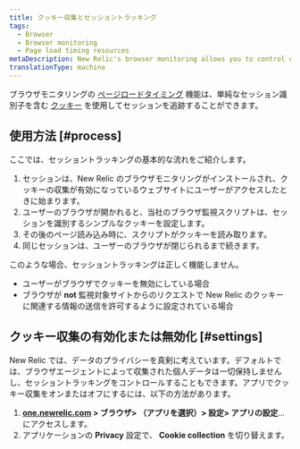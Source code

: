 ```yaml
---
title: クッキー収集とセッショントラッキング
tags:
  - Browser
  - Browser monitoring
  - Page load timing resources
metaDescription: New Relic's browser monitoring allows you to control cookie collection when tracking user session IDs on your website.
translationType: machine
---
```


ブラウザモニタリングの [ページロードタイミング](/docs/browser/new-relic-browser/page-load-timing-resources/page-load-timing-process) 機能は、単純なセッション識別子を含む [クッキー](/docs/browser/new-relic-browser/page-load-timing-resources/new-relic-cookies-used-browser#jsessionid) を使用してセッションを追跡することができます。

## 使用方法 [#process]

ここでは、セッショントラッキングの基本的な流れをご紹介します。

1. セッションは、New Relic のブラウザモニタリングがインストールされ、クッキーの収集が有効になっているウェブサイトにユーザーがアクセスしたときに始まります。
2. ユーザーのブラウザが開かれると、当社のブラウザ監視スクリプトは、セッションを識別するシンプルなクッキーを設定します。
3. その後のページ読み込み時に、スクリプトがクッキーを読み取ります。
4. 同じセッションは、ユーザーのブラウザが閉じられるまで続きます。

このような場合、セッショントラッキングは正しく機能しません。

* ユーザーがブラウザでクッキーを無効にしている場合
* ブラウザが **not** 監視対象サイトからのリクエストで New Relic のクッキーに関連する情報の送信を許可するように設定されている場合

## クッキー収集の有効化または無効化 [#settings]

New Relic では、データのプライバシーを真剣に考えています。デフォルトでは、ブラウザエージェントによって収集された個人データは一切保持しませんし、セッショントラッキングをコントロールすることもできます。アプリでクッキー収集をオンまたはオフにするには、以下の方法があります。

1. **[one.newrelic.com](https://one.newrelic.com) > ブラウザ> （アプリを選択）> 設定> アプリの設定**...にアクセスします。
2. アプリケーションの **Privacy** 設定で、 **Cookie collection** を切り替えます。
